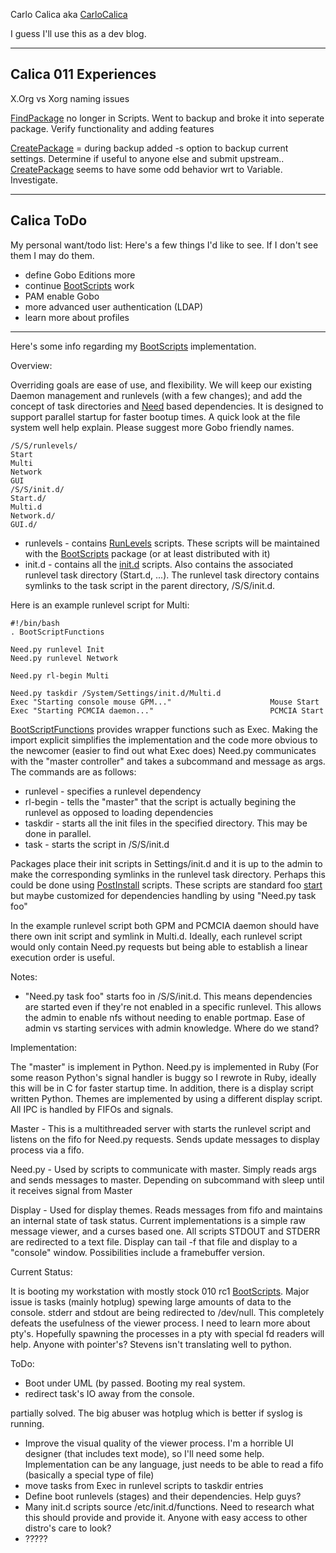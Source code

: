Carlo Calica aka [[CarloCalica]]

I guess I'll use this as a dev blog.

-----

== Calica 011 Experiences ==

X.Org vs Xorg naming issues

[[FindPackage]] no longer in Scripts.  Went to backup and broke it into seperate package.  Verify functionality and adding features

[[CreatePackage]] = during backup added -s option to backup current settings.  Determine if useful to anyone else and submit upstream..  [[CreatePackage]] seems to have some odd behavior wrt to Variable.  Investigate.

-----

== Calica ToDo ==

My personal want/todo list: 
Here's a few things I'd like to see.  If I don't see them I may do them.

* define Gobo Editions more
* continue [[BootScripts]] work
* PAM enable Gobo
* more advanced user authentication (LDAP)
* learn more about profiles

-----

Here's some info regarding my [[BootScripts]] implementation.

Overview:

Overriding goals are ease of use, and flexibility.  We will keep our existing Daemon management and runlevels (with a few changes); and add the concept of task directories and [[Need]] based dependencies.  It is designed to support parallel startup for faster bootup times.  A quick look at the file system well help explain. Please suggest more Gobo friendly names.
<pre>
/S/S/runlevels/
Start
Multi
Network
GUI
/S/S/init.d/
Start.d/
Multi.d
Network.d/
GUI.d/
</pre>
* runlevels - contains [[RunLevels]] scripts.  These scripts will be maintained with the [[BootScripts]] package (or at least distributed with it)
* init.d - contains all the [[init.d]] scripts.  Also contains the associated runlevel task directory (Start.d, ...).  The runlevel task directory contains symlinks to the task script in the parent directory, /S/S/init.d.

Here is an example runlevel script for Multi:
<pre>
#!/bin/bash
. BootScriptFunctions

Need.py runlevel Init
Need.py runlevel Network

Need.py rl-begin Multi

Need.py taskdir /System/Settings/init.d/Multi.d
Exec "Starting console mouse GPM..."                      Mouse Start
Exec "Starting PCMCIA daemon..."                          PCMCIA Start
</pre>
[[BootScriptFunctions]] provides wrapper functions such as Exec.  Making the import explicit simplifies the implementation and the code more obvious to the newcomer (easier to find out what Exec does)  Need.py communicates with the "master controller" and takes a subcommand and message as args.  The commands are as follows:
* runlevel - specifies a runlevel dependency
* rl-begin - tells the "master" that the script is actually begining the runlevel as opposed to loading dependencies
* taskdir - starts all the init files in the specified directory.  This may be done in parallel.
* task - starts the script in /S/S/init.d

Packages place their init scripts in Settings/init.d and it is up to the admin to make the corresponding symlinks in the runlevel task directory.  Perhaps this could be done using [[PostInstall]] scripts.  These scripts are standard foo [[stop | start]] but maybe customized for dependencies handling by using "Need.py task foo"

In the example runlevel script both GPM and PCMCIA daemon should have there own init script and symlink in Multi.d.  Ideally, each runlevel script would only contain Need.py requests but being able to establish a linear execution order is useful.

Notes:
* "Need.py task foo" starts foo in /S/S/init.d.  This means dependencies are started even if they're not enabled in a specific runlevel.  This allows the admin to enable nfs without needing to enable portmap.  Ease of admin vs starting services with admin knowledge.  Where do we stand?

Implementation:

The "master" is implement in Python.  Need.py is implemented in Ruby (For some reason Python's signal handler is buggy so I rewrote in Ruby, ideally this will be in C for faster startup time.  In addition, there is a display script written Python.  Themes are implemented by using a different display script.  All IPC is handled by FIFOs and signals.

Master - This is a multithreaded server with starts the runlevel script and listens on the fifo for Need.py requests.  Sends update messages to display process via a fifo.

Need.py - Used by scripts to communicate with master.  Simply reads args and sends messages to master.  Depending on subcommand with sleep until it receives signal from Master

Display - Used for display themes.  Reads messages from fifo and maintains an internal state of task status.  Current implementations is a simple raw message viewer, and a curses based one.  All scripts STDOUT and STDERR are redirected to a text file.  Display can tail -f that file and display to a "console" window.  Possibilities include a framebuffer version.

Current Status:

It is booting my workstation with mostly stock 010 rc1 [[BootScripts]].  Major issue is tasks (mainly hotplug) spewing large amounts of data to the console.  stderr and stdout are being redirected to /dev/null.  This completely defeats the usefulness of the viewer process.  I need to learn more about pty's.  Hopefully spawning the processes in a pty with special fd readers will help.  Anyone with pointer's?  Stevens isn't translating well to python.

ToDo:
* Boot under UML (by passed.  Booting my real system.
* redirect task's IO away from the console.
partially solved.  The big abuser was hotplug which is better if syslog is running.
* Improve the visual quality of the viewer process.  I'm a horrible UI designer (that includes text mode), so I'll need some help.  Implementation can be any language, just needs to be able to read a fifo (basically a special type of file)
* move tasks from Exec in runlevel scripts to taskdir entries
* Define boot runlevels (stages) and their dependencies.  Help guys?
* Many init.d scripts source /etc/init.d/functions.  Need to research what this should provide and provide it.  Anyone with easy access to other distro's care to look?
* ?????